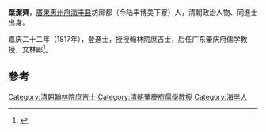 '''葉潔齊'''，[[廣東|廣東]][[惠州府|惠州府]][[海丰县|海丰县]]坊廓都（今陆丰博美下寮）人，清朝政治人物、同進士出身。

嘉庆二十二年（1817年），登進士，授授翰林院庶吉士，后任广东肇庆府儒学教授，文林郎<ref>{{cite news|title=海陆丰进士名录|url=http://www.hfarc.gov.cn/news/html/?1448.html|accessdate=2013-08-22|newspaper=海丰档案信息网|deadurl=yes|archiveurl=https://archive.is/20130819091205/http://www.hfarc.gov.cn/news/html/?1448.html|archivedate=2013-08-19}}</ref>。

==參考==
{{reflist}}
{{清朝人物小作品}}
{{嘉慶二十二年丁丑科殿試金榜}}
{{DEFAULTSORT:Lin林}}
[[Category:清朝翰林院庶吉士|Category:清朝翰林院庶吉士]]
[[Category:清朝肇慶府儒學教授|Category:清朝肇慶府儒學教授]]
[[Category:海丰人|Category:海丰人]]